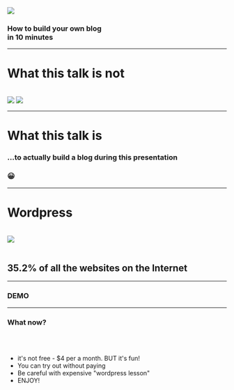 <!-- note
* what's your impression of building a blog? Sounds hard?
* Do you think you need to program? or need to know a lot about computer etc?
* That was the case 10 years ago, but nowadays, blogging is for everyone. everyone can do it.
-->

<Img src="https://source.unsplash.com/0gkw_9fy0eQ/1600x900">
  <h3 class="title">How to build your own blog<br /><span>in 10 minutes</span></h3>
</Img>

---
<!-- note
* this talk is NOT about teaching computer science or programming
* never ends in 10min
* most importantly, you don't need any more this. all you need is 10min
-->

# What this talk is **not**

<div>
  <br />
  <img class="image" src="https://learnworthy.net/wp-content/uploads/2019/12/Why-programming-is-the-skill-you-have-to-learn-1280x720.jpg?aa=aa" />
  <img class="image" src="https://i.ytimg.com/vi/5BHXCIR29J0/hqdefault.jpg?aa=aa" />
</div>

---

# What this talk **is**
### ...to actually build a blog during this presentation
### 😀

<!-- note
* how is that possible?
-->

---

# Wordpress
<div>
  <br />
  <img class="image" src="https://upload.wikimedia.org/wikipedia/commons/thumb/9/98/WordPress_blue_logo.svg/1200px-WordPress_blue_logo.svg.png?aa=aa" />
  <br /><br />
  <h2>35.2% of all the websites on the Internet</h2>
</div>

<!-- note
* You can build a blog in 10 min, by using wordpress.
* why am I recommending wordpress?
* In fact, WordPress powers over 35.2% of all the websites on the Internet.
* wordpress is a Content Management System (CMS) to create your own website or blog.
* I will be creating a blog using wordpress today to show you how easy that is.
* let me show you what we'll be building today first
-->

---

### DEMO

---

### What now?
<br /><br />

* it's not free - $4 per a month. BUT it's fun!
* You can try out without paying
* Be careful with expensive "wordpress lesson"
* ENJOY!
